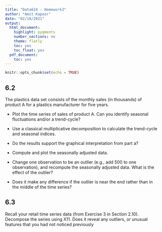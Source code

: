 ```yaml
---
title: "Data624 - Homework3"
author: "Amit Kapoor"
date: "02/18/2021"
output:
  html_document:
    highlight: pygments
    number_sections: no
    theme: flatly
    toc: yes
    toc_float: yes
  pdf_document:
    toc: yes
---
```


```r
knitr::opts_chunk$set(echo = TRUE)
```

## 6.2
The plastics data set consists of the monthly sales (in thousands) of product A for a plastics manufacturer for five years.

* Plot the time series of sales of product A. Can you identify seasonal fluctuations and/or a trend-cycle?


* Use a classical multiplicative decomposition to calculate the trend-cycle and seasonal indices.


* Do the results support the graphical interpretation from part a?


* Compute and plot the seasonally adjusted data.


* Change one observation to be an outlier (e.g., add 500 to one observation), and recompute the seasonally adjusted data. What is the effect of the outlier?


* Does it make any difference if the outlier is near the end rather than in the middle of the time series?



## 6.3
Recall your retail time series data (from Exercise 3 in Section 2.10). Decompose the series using X11. Does it reveal any outliers, or unusual features that you had not noticed previously






























